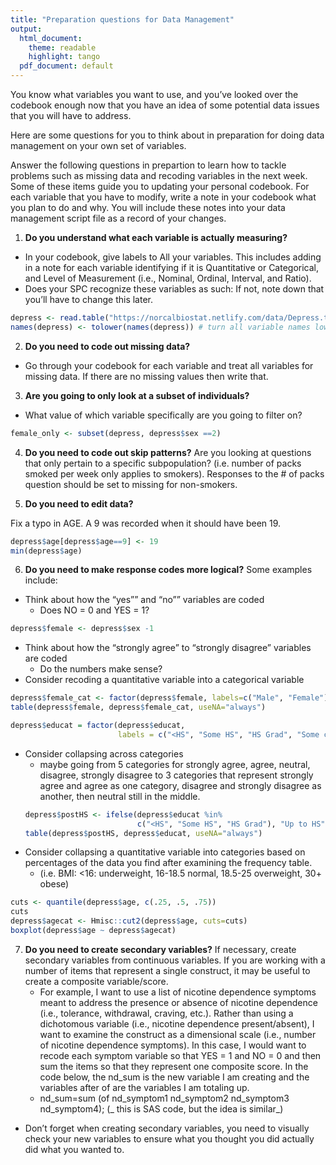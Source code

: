 ```yaml
---
title: "Preparation questions for Data Management"
output:
  html_document:
    theme: readable
    highlight: tango
  pdf_document: default
---
```


You know what variables you want to use, and you've looked over the codebook enough now that you have an idea of some potential data issues that you will have to address. 

Here are some questions for you to think about in preparation for doing data management on your own set of variables. 

Answer the following questions in prepartion to learn how to tackle problems such as missing data and recoding variables in the next week. Some of these items guide you to updating your personal codebook. For each variable that you have to modify, write a note in your codebook what you plan to do and why. You will include these notes into your data management script file as a record of your changes. 


1. **Do you understand what each variable is actually measuring?**
* In your codebook, give labels to All your variables. This includes adding in a note for each variable identifying if it is Quantitative or Categorical, and Level of Measurement (i.e., Nominal, Ordinal, Interval, and Ratio).
* Does your SPC recognize these variables as such: If not, note down that you'll have to change this later. 

```r
depress <- read.table("https://norcalbiostat.netlify.com/data/Depress.txt", sep="\t", header=TRUE) 
names(depress) <- tolower(names(depress)) # turn all variable names lower case
```
  


2. **Do you need to code out missing data?**
* Go through your codebook for each variable and treat all variables for missing data. If there are no missing values then write that. 



3. **Are you going to only look at a subset of individuals?**
* What value of which variable specifically are you going to filter on? 

```r
female_only <- subset(depress, depress$sex ==2)
```


4. **Do you need to code out skip patterns?**
Are you looking at questions that only pertain to a specific subpopulation? (i.e. number of packs smoked per week only applies to smokers). Responses to the # of packs question should be set to missing for non-smokers. 



5. **Do you need to edit data?**

Fix a typo in AGE. A 9 was recorded when it should have been 19. 
```r
depress$age[depress$age==9] <- 19
min(depress$age)
```

6. **Do you need to make response codes more logical?**
Some examples include:  

* Think about how the "yes"" and "no"" variables are coded   
    - Does NO = 0 and YES = 1?  
    
```r
depress$female <- depress$sex -1 
```

* Think about how the "strongly agree" to "strongly disagree" variables are coded
    - Do the numbers make sense?  
* Consider recoding a quantitative variable into a categorical variable  

```r
depress$female_cat <- factor(depress$female, labels=c("Male", "Female"))
table(depress$female, depress$female_cat, useNA="always")

depress$educat = factor(depress$educat, 
                        labels = c("<HS", "Some HS", "HS Grad", "Some college", "BS", "MS", "PhD"))
```

* Consider collapsing across categories 
    - maybe going from 5 categories for strongly agree, agree, neutral, disagree, strongly disagree to 3 categories that represent strongly agree and agree as one category, disagree and strongly disagree as another, then neutral still in the middle. 
```r
depress$postHS <- ifelse(depress$educat %in% 
                           c("<HS", "Some HS", "HS Grad"), "Up to HS", "Above HS")
table(depress$postHS, depress$educat, useNA="always")
```
    
* Consider collapsing a quantitative variable into categories based on percentages of the data you find after examining the frequency table. 
    - (i.e. BMI: <16: underweight, 16-18.5 normal, 18.5-25 overweight, 30+ obese)

```r
cuts <- quantile(depress$age, c(.25, .5, .75))
cuts
depress$agecat <- Hmisc::cut2(depress$age, cuts=cuts)
boxplot(depress$age ~ depress$agecat)
```



7. **Do you need to create secondary variables?**
If necessary, create secondary variables from continuous variables. If you are working with a number of items that represent a single construct, it may be useful to create a composite variable/score. 
    - For example, I want to use a list of nicotine dependence symptoms meant to address the presence or absence of nicotine dependence (i.e., tolerance, withdrawal, craving, etc.). Rather than using a dichotomous variable (i.e., nicotine dependence present/absent), I want to examine the construct as a dimensional scale (i.e., number of nicotine dependence symptoms). In this case, I would want to recode each symptom variable so that YES = 1 and NO = 0 and then sum the items so that they represent one composite score. In the code below, the nd_sum is the new variable I am creating and the variables after of are the variables I am totaling up.
    - nd_sum=sum (of nd_symptom1 nd_symptom2 nd_symptom3 nd_symptom4); (_ this is SAS code, but the idea is similar_)
* Don't forget when creating secondary variables, you need to visually check your new variables to ensure what you thought you did actually did what you wanted to.


